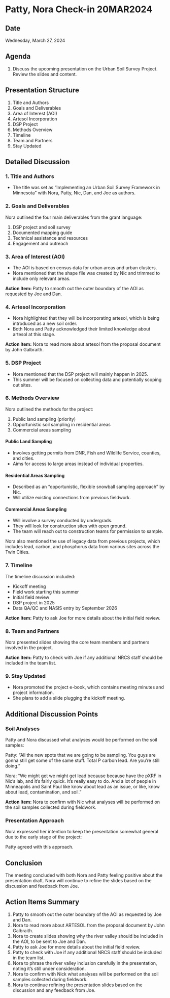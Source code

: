 # Patty, Nora Check-in 20MAR2024

## Date

Wednesday, March 27, 2024

## Agenda

1. Discuss the upcoming presentation on the Urban Soil Survey Project. Review the slides and content.

## Presentation Structure

1. Title and Authors
2. Goals and Deliverables
3. Area of Interest (AOI)
4. Artesol Incorporation
5. DSP Project
6. Methods Overview
7. Timeline
8. Team and Partners
9. Stay Updated

## Detailed Discussion

### 1. Title and Authors

- The title was set as "Implementing an Urban Soil Survey Framework in Minnesota" with Nora, Patty, Nic, Dan, and Joe as authors.

### 2. Goals and Deliverables

Nora outlined the four main deliverables from the grant language:

1. DSP project and soil survey
2. Documented mapping guide
3. Technical assistance and resources
4. Engagement and outreach

### 3. Area of Interest (AOI)

- The AOI is based on census data for urban areas and urban clusters.
- Nora mentioned that the shape file was created by Nic and trimmed to include only relevant areas.

**Action Item:** Patty to smooth out the outer boundary of the AOI as requested by Joe and Dan.

### 4. Artesol Incorporation

- Nora highlighted that they will be incorporating artesol, which is being introduced as a new soil order.
- Both Nora and Patty acknowledged their limited knowledge about artesol at this stage.

**Action Item:** Nora to read more about artesol from the proposal document by John Galbraith.

### 5. DSP Project

- Nora mentioned that the DSP project will mainly happen in 2025.
- This summer will be focused on collecting data and potentially scoping out sites.

### 6. Methods Overview

Nora outlined the methods for the project:

1. Public land sampling (priority)
2. Opportunistic soil sampling in residential areas
3. Commercial areas sampling

#### Public Land Sampling
- Involves getting permits from DNR, Fish and Wildlife Service, counties, and cities.
- Aims for access to large areas instead of individual properties.

#### Residential Areas Sampling
- Described as an "opportunistic, flexible snowball sampling approach" by Nic.
- Will utilize existing connections from previous fieldwork.

#### Commercial Areas Sampling
- Will involve a survey conducted by undergrads.
- They will look for construction sites with open ground.
- The team will reach out to construction teams for permission to sample.

Nora also mentioned the use of legacy data from previous projects, which includes lead, carbon, and phosphorus data from various sites across the Twin Cities.

### 7. Timeline

The timeline discussion included:

- Kickoff meeting
- Field work starting this summer
- Initial field review
- DSP project in 2025
- Data QA/QC and NASIS entry by September 2026

**Action Item:** Patty to ask Joe for more details about the initial field review.

### 8. Team and Partners

Nora presented slides showing the core team members and partners involved in the project.

**Action Item:** Patty to check with Joe if any additional NRCS staff should be included in the team list.

### 9. Stay Updated

- Nora promoted the project e-book, which contains meeting minutes and project information.
- She plans to add a slide plugging the kickoff meeting.

## Additional Discussion Points

### Soil Analyses

Patty and Nora discussed what analyses would be performed on the soil samples:

Patty: "All the new spots that we are going to be sampling. You guys are gonna still get some of the same stuff. Total P carbon lead. Are you're still doing."

Nora: "We might get we might get lead because because have the pXRF in Nic's lab, and it's fairly quick. It's really easy to do. And a lot of people in Minneapolis and Saint Paul like know about lead as an issue, or like, know about lead, contamination, and soil."

**Action Item:** Nora to confirm with Nic what analyses will be performed on the soil samples collected during fieldwork.

### Presentation Approach

Nora expressed her intention to keep the presentation somewhat general due to the early stage of the project:

Patty agreed with this approach.

## Conclusion

The meeting concluded with both Nora and Patty feeling positive about the presentation draft. Nora will continue to refine the slides based on the discussion and feedback from Joe.

## Action Items Summary

1. Patty to smooth out the outer boundary of the AOI as requested by Joe and Dan.
2. Nora to read more about ARTESOL from the proposal document by John Galbraith.
3. Nora to create slides showing why the river valley should be included in the AOI, to be sent to Joe and Dan.
4. Patty to ask Joe for more details about the initial field review.
5. Patty to check with Joe if any additional NRCS staff should be included in the team list.
6. Nora to phrase the river valley inclusion carefully in the presentation, noting it's still under consideration.
7. Nora to confirm with Nick what analyses will be performed on the soil samples collected during fieldwork.
8. Nora to continue refining the presentation slides based on the discussion and any feedback from Joe.
